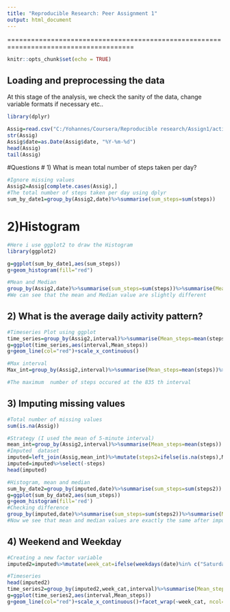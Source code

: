 ```yaml
---
title: "Reproducible Research: Peer Assignment 1"
output: html_document
---
```

======================================================================================
```r
knitr::opts_chunk$set(echo = TRUE)
```

## Loading and preprocessing the data

At this stage of the analysis, we check the sanity of the data, change variable formats if necessary etc..

```r
library(dplyr)
``` 

```r
Assig=read.csv("C:/Yohannes/Coursera/Reproducible research/Assign1/activity.csv", stringsAsFactors = FALSE)
str(Assig)
Assig$date=as.Date(Assig$date, "%Y-%m-%d")
head(Assig)
tail(Assig)
``` 
#Questions
# 1) What is mean total number of steps taken per day?

```r
#Ignore missing values
Assig2=Assig[complete.cases(Assig),]
#The total number of steps taken per day using dplyr
sum_by_date1=group_by(Assig2,date)%>%summarise(sum_steps=sum(steps))
```

# 2)Histogram

```r
#Here i use ggplot2 to draw the Histogram
library(ggplot2)
``` 
```r
g=ggplot(sum_by_date1,aes(sum_steps))
g+geom_histogram(fill="red")
```
```r
#Mean and Median
group_by(Assig2,date)%>%summarise(sum_steps=sum(steps))%>%summarise(Mean_steps=mean(sum_steps),Median_steps=median(sum_steps))
#We can see that the mean and Median value are slightly different 
```

## 2) What is the average daily activity pattern?

```r
#Timeseries Plot using ggplot
time_series=group_by(Assig2,interval)%>%summarise(Mean_steps=mean(steps))
g=ggplot(time_series,aes(interval,Mean_steps))
g+geom_line(col="red")+scale_x_continuous()
```

```r
#Max interval
Max_int=group_by(Assig2,interval)%>%summarise(Mean_steps=mean(steps))%>%filter(Max_Step=(Mean_steps==max(Mean_steps)))

#The maximum  number of steps occured at the 835 th interval
```

## 3) Imputing missing values
```r
#Total number of missing values
sum(is.na(Assig))
```

```r
#Strategy (I used the mean of 5-minute interval)
mean_int=group_by(Assig2,interval)%>%summarise(Mean_steps=mean(steps))
#Imputed  dataset
imputed=left_join(Assig,mean_int)%>%mutate(steps2=ifelse(is.na(steps),Mean_steps, steps))
imputed=imputed%>%select(-steps)
head(imputed)
```

```r
#Histogram, mean and median
sum_by_date2=group_by(imputed,date)%>%summarise(sum_steps=sum(steps2))
g=ggplot(sum_by_date2,aes(sum_steps))
g+geom_histogram(fill='red')
#Checking difference
group_by(imputed,date)%>%summarise(sum_steps=sum(steps2))%>%summarise(Mean_steps=mean(sum_steps),Median=median(sum_steps))
#Now we see that mean and median values are exactly the same after imputation
```


## 4) Weekend and Weekday

```r
#Creating a new factor variable
imputed2=imputed%>%mutate(week_cat=ifelse(weekdays(date)%in% c("Saturday","Sunday"),'Weekend','Weekday'))

#Timeseries
head(imputed2)
time_series2=group_by(imputed2,week_cat,interval)%>%summarise(Mean_steps=mean(steps2))
g=ggplot(time_series2,aes(interval,Mean_steps))
g+geom_line(col="red")+scale_x_continuous()+facet_wrap(~week_cat, ncol=1)+labs(y="Number of steps")

```